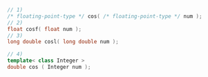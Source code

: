 ```cpp
// 1)
/* floating-point-type */ cos( /* floating-point-type */ num );
// 2)
float cosf( float num );
// 3)
long double cosl( long double num );
```
```cpp title="Additional Overloads"
// 4)
template< class Integer >
double cos ( Integer num );
```